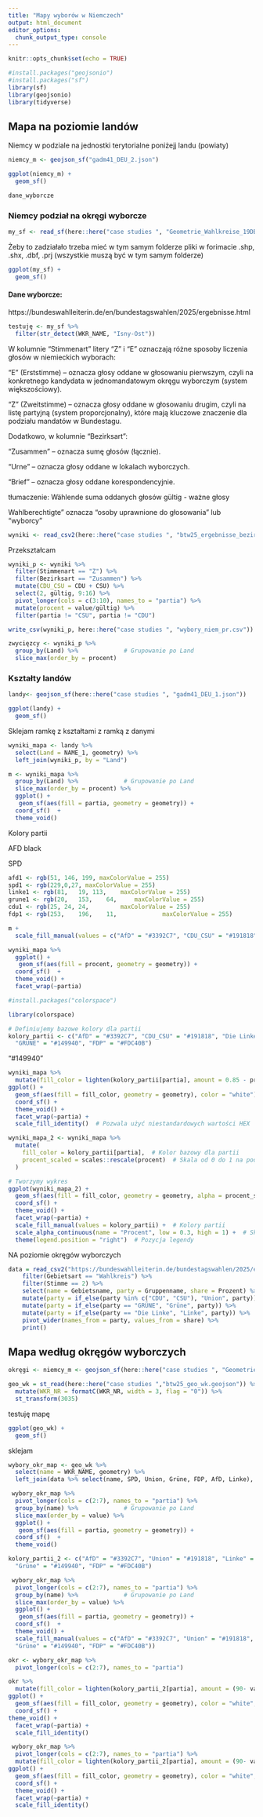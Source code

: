 ```yaml
---
title: "Mapy wyborów w Niemczech"
output: html_document
editor_options: 
  chunk_output_type: console
---
```


```r
knitr::opts_chunk$set(echo = TRUE)
```


```r

#install.packages("geojsonio")
#install.packages("sf")
library(sf)
library(geojsonio)
library(tidyverse)

```


## Mapa na poziomie landów


Niemcy w podziale na jednostki terytorialne poniżejj landu (powiaty)
```r
niemcy_m <- geojson_sf("gadm41_DEU_2.json")
```



```r
ggplot(niemcy_m) +
  geom_sf()
```

```r
dane_wyborcze
```

### Niemcy podział na okręgi wyborcze

```r
my_sf <- read_sf(here::here("case studies ", "Geometrie_Wahlkreise_19DBT_VG250_geo.shp"))
```
Żeby to zadziałało trzeba mieć w tym samym folderze pliki w forimacie 
.shp, .shx, .dbf, .prj (wszystkie muszą być w tym samym folderze)

```r
ggplot(my_sf) +
  geom_sf()
```

#### Dane wyborcze: 


https://bundeswahlleiterin.de/en/bundestagswahlen/2025/ergebnisse.html


```r
testuję <- my_sf %>%
  filter(str_detect(WKR_NAME, "Isny-Ost"))
```


W kolumnie "Stimmenart" litery "Z" i "E" oznaczają różne sposoby liczenia głosów w niemieckich wyborach:

"E" (Erststimme) – oznacza głosy oddane w głosowaniu pierwszym, czyli na konkretnego kandydata w jednomandatowym okręgu wyborczym (system większościowy).

"Z" (Zweitstimme) – oznacza głosy oddane w głosowaniu drugim, czyli na listę partyjną (system proporcjonalny), które mają kluczowe znaczenie dla podziału mandatów w Bundestagu.

Dodatkowo, w kolumnie "Bezirksart":

"Zusammen" – oznacza sumę głosów (łącznie).

"Urne" – oznacza głosy oddane w lokalach wyborczych.

"Brief" – oznacza głosy oddane korespondencyjnie.

tłumaczenie: Wählende suma oddanych głosów
gültig - ważne głosy

Wahlberechtigte" oznacza "osoby uprawnione do głosowania" lub "wyborcy"
```r
wyniki <- read_csv2(here::here("case studies ", "btw25_ergebnisse_bezirksart_pop.csv"))
```
Przekształcam

```r
wyniki_p <- wyniki %>%
  filter(Stimmenart == "Z") %>%
  filter(Bezirksart == "Zusammen") %>%
  mutate(CDU_CSU = CDU + CSU) %>%
  select(2, gültig, 9:16) %>%
  pivot_longer(cols = c(3:10), names_to = "partia") %>%
  mutate(procent = value/gültig) %>%
  filter(partia != "CSU", partia != "CDU")
```

```r
write_csv(wyniki_p, here::here("case studies ", "wybory_niem_pr.csv"))
```


```r
zwycięzcy <- wyniki_p %>%
  group_by(Land) %>%             # Grupowanie po Land
  slice_max(order_by = procent) 
```

### Kształty landów


```r
landy<- geojson_sf(here::here("case studies ", "gadm41_DEU_1.json"))
```


```r
ggplot(landy) +
  geom_sf()
```
Sklejam ramkę z kształtami z ramką z danymi


```r
wyniki_mapa <- landy %>%
  select(Land = NAME_1, geometry) %>%
  left_join(wyniki_p, by = "Land")
```

```r
m <- wyniki_mapa %>%
  group_by(Land) %>%             # Grupowanie po Land
  slice_max(order_by = procent) %>%
  ggplot() +
   geom_sf(aes(fill = partia, geometry = geometry)) + 
  coord_sf()  +
  theme_void()
```



Kolory partii

AFD black

SPD

```r
afd1 <- rgb(51, 146, 199, maxColorValue = 255)
spd1 <- rgb(229,0,27, maxColorValue = 255)
linke1 <- rgb(81,	19,	113,	maxColorValue = 255)
grune1 <- rgb(20,	153,	64,		maxColorValue = 255)
cdu1 <- rgb(25,	24,	24,			maxColorValue = 255)
fdp1 <- rgb(253,	196,	11,				maxColorValue = 255)
```



```r
m +
  scale_fill_manual(values = c("AfD" = "#3392C7", "CDU_CSU" = "#191818", "Die Linke" = "#511371", "SPD" = "#E5001B"))
```



```r
wyniki_mapa %>%
  ggplot() +
   geom_sf(aes(fill = procent, geometry = geometry)) + 
  coord_sf()  +
  theme_void() +
  facet_wrap(~partia)
```

```r
#install.packages("colorspace")
```



```r
library(colorspace)

# Definiujemy bazowe kolory dla partii
kolory_partii <- c("AfD" = "#3392C7", "CDU_CSU" = "#191818", "Die Linke" = "#511371", "SPD" = "#E5001B",
  "GRÜNE" = "#149940", "FDP" = "#FDC40B")

```

"#149940"

```r
wyniki_mapa %>%
  mutate(fill_color = lighten(kolory_partii[partia], amount = 0.85 - procent)) %>%
ggplot() +
  geom_sf(aes(fill = fill_color, geometry = geometry), color = "white") + 
  coord_sf() +
  theme_void() +
  facet_wrap(~partia) +
  scale_fill_identity()  # Pozwala użyć niestandardowych wartości HEX
```


```r
wyniki_mapa_2 <- wyniki_mapa %>%
  mutate(
    fill_color = kolory_partii[partia],  # Kolor bazowy dla partii
    procent_scaled = scales::rescale(procent)  # Skala od 0 do 1 na podstawie procentu
  )

# Tworzymy wykres
ggplot(wyniki_mapa_2) +
  geom_sf(aes(fill = fill_color, geometry = geometry, alpha = procent_scaled), color = "white") + 
  coord_sf() +
  theme_void() +
  facet_wrap(~partia) +
  scale_fill_manual(values = kolory_partii) +  # Kolory partii
  scale_alpha_continuous(name = "Procent", low = 0.3, high = 1) +  # Skala intensywności
  theme(legend.position = "right")  # Pozycja legendy
```



NA poziomie okręgów wyborczych

```r
data = read_csv2("https://bundeswahlleiterin.de/bundestagswahlen/2025/ergebnisse/opendata/btw25/csv/kerg2.csv", skip = 9) %>% 
    filter(Gebietsart == "Wahlkreis") %>% 
    filter(Stimme == 2) %>% 
    select(name = Gebietsname, party = Gruppenname, share = Prozent) %>%
    mutate(party = if_else(party %in% c("CDU", "CSU"), "Union", party)) %>%
    mutate(party = if_else(party == "GRÜNE", "Grüne", party)) %>%
    mutate(party = if_else(party == "Die Linke", "Linke", party)) %>%
    pivot_wider(names_from = party, values_from = share) %>% 
    print()
```


## Mapa według okręgów wyborczych

```r
okręgi <- niemcy_m <- geojson_sf(here::here("case studies ", "Geometrie_Wahlkreise_19DBT_VG250_geo.shp"))
```


```r
geo_wk = st_read(here::here("case studies ","btw25_geo_wk.geojson")) %>% 
  mutate(WKR_NR = formatC(WKR_NR, width = 3, flag = "0")) %>% 
  st_transform(3035)


```



testuję mapę

```r
ggplot(geo_wk) +
  geom_sf()
```

sklejam

```r
wybory_okr_map <- geo_wk %>%
  select(name = WKR_NAME, geometry) %>%
  left_join(data %>% select(name, SPD, Union, Grüne, FDP, AfD, Linke), by = "name")
```


```r
 wybory_okr_map %>%
  pivot_longer(cols = c(2:7), names_to = "partia") %>%
  group_by(name) %>%             # Grupowanie po Land
  slice_max(order_by = value) %>%
  ggplot() +
   geom_sf(aes(fill = partia, geometry = geometry)) + 
  coord_sf()  +
  theme_void()
```



```r
kolory_partii_2 <- c("AfD" = "#3392C7", "Union" = "#191818", "Linke" = "#511371", "SPD" = "#E5001B",
  "Grüne" = "#149940", "FDP" = "#FDC40B")
```


```r
 wybory_okr_map %>%
  pivot_longer(cols = c(2:7), names_to = "partia") %>%
  group_by(name) %>%             # Grupowanie po Land
  slice_max(order_by = value) %>%
  ggplot() +
   geom_sf(aes(fill = partia, geometry = geometry)) + 
  coord_sf()  +
  theme_void() +
  scale_fill_manual(values = c("AfD" = "#3392C7", "Union" = "#191818", "Linke" = "#511371", "SPD" = "#E5001B",
  "Grüne" = "#149940", "FDP" = "#FDC40B"))
```


```r
okr <- wybory_okr_map %>%
  pivot_longer(cols = c(2:7), names_to = "partia")
```



```r
okr %>%
  mutate(fill_color = lighten(kolory_partii_2[partia], amount = (90- value)/100)) %>%
ggplot() +
  geom_sf(aes(fill = fill_color, geometry = geometry), color = "white", linewidth = 0.01) + 
  coord_sf() +
theme_void() +
  facet_wrap(~partia) +
  scale_fill_identity() 
```


```r
 wybory_okr_map %>%
  pivot_longer(cols = c(2:7), names_to = "partia") %>%
  mutate(fill_color = lighten(kolory_partii_2[partia], amount = (90- value)/100, method = "relative")) %>%
ggplot() +
  geom_sf(aes(fill = fill_color, geometry = geometry), color = "white", linewidth = 0.02) + 
  coord_sf() +
  theme_void() +
  facet_wrap(~partia) +
  scale_fill_identity() 
```
